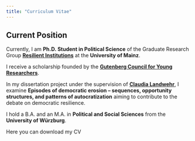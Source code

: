 ```yaml
---
title: "Curriculum Vitae"
---
```


::: {.callout-note icon="false"}
## Current Position

Currently, I am **Ph.D. Student in Political Science** of the Graduate Research Group [**Resilient Institutions**](https://resilient.institutions.uni-mainz.de/) at the **University of Mainz**.

I receive a scholarship founded by the [**Gutenberg Council for Young Researchers**](https://www.gyr.uni-mainz.de/).
:::

In my dissertation project under the supervision of [**Claudia Landwehr**](https://theorie.politik.uni-mainz.de/univ-prof-dr-claudia-landwehr/), I examine **Episodes of democratic erosion -- sequences, opportunity structures, and patterns of autocratization** aiming to contribute to the debate on democratic resilience. 

I hold a B.A. and an M.A. in **Political and Social Sciences** from the **University of Würzburg**.

::: {.callout-note icon="false"}
Here you can download my CV
:::
